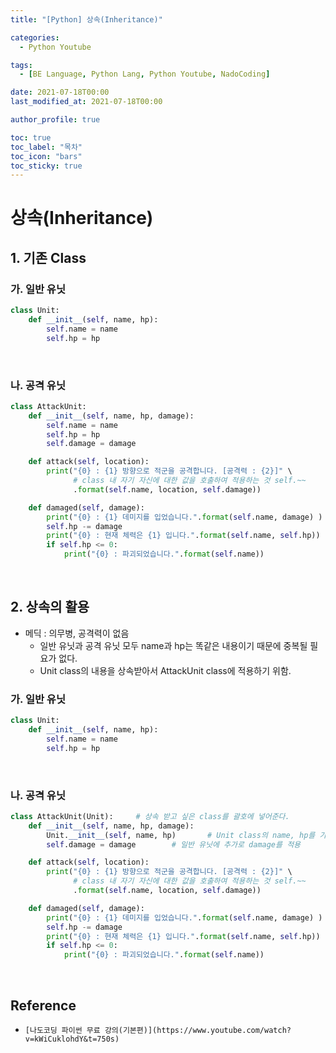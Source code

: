 ```yaml
---
title: "[Python] 상속(Inheritance)"

categories:
  - Python Youtube

tags:
  - [BE Language, Python Lang, Python Youtube, NadoCoding]

date: 2021-07-18T00:00
last_modified_at: 2021-07-18T00:00

author_profile: true

toc: true
toc_label: "목차"
toc_icon: "bars"
toc_sticky: true
---
```


# 상속(Inheritance)

## 1. 기존 Class

### 가. 일반 유닛

```python
class Unit:
    def __init__(self, name, hp):
        self.name = name
        self.hp = hp
```

<br />

### 나. 공격 유닛

```python
class AttackUnit:
    def __init__(self, name, hp, damage):
        self.name = name
        self.hp = hp
        self.damage = damage

    def attack(self, location):
        print("{0} : {1} 방향으로 적군을 공격합니다. [공격력 : {2}]" \
              # class 내 자기 자신에 대한 값을 호출하여 적용하는 것 self.~~
              .format(self.name, location, self.damage))

    def damaged(self, damage):
        print("{0} : {1} 데미지를 입었습니다.".format(self.name, damage) )
        self.hp -= damage
        print("{0} : 현재 체력은 {1} 입니다.".format(self.name, self.hp))
        if self.hp <= 0:
            print("{0} : 파괴되었습니다.".format(self.name))
```

<br />

## 2. 상속의 활용

- 메딕 : 의무병, 공격력이 없음
  - 일반 유닛과 공격 유닛 모두 name과 hp는 똑같은 내용이기 때문에 중복될 필요가 없다.
  - Unit class의 내용을 상속받아서 AttackUnit class에 적용하기 위함.

### 가. 일반 유닛

```python
class Unit:
    def __init__(self, name, hp):
        self.name = name
        self.hp = hp
```

<br />

### 나. 공격 유닛

```python
class AttackUnit(Unit):     # 상속 받고 싶은 class를 괄호에 넣어준다.
    def __init__(self, name, hp, damage):
        Unit.__init__(self, name, hp)       # Unit class의 name, hp를 가져오는 코드
        self.damage = damage        # 일반 유닛에 추가로 damage를 적용

    def attack(self, location):
        print("{0} : {1} 방향으로 적군을 공격합니다. [공격력 : {2}]" \
              # class 내 자기 자신에 대한 값을 호출하여 적용하는 것 self.~~
              .format(self.name, location, self.damage))

    def damaged(self, damage):
        print("{0} : {1} 데미지를 입었습니다.".format(self.name, damage) )
        self.hp -= damage
        print("{0} : 현재 체력은 {1} 입니다.".format(self.name, self.hp))
        if self.hp <= 0:
            print("{0} : 파괴되었습니다.".format(self.name))
```

<br />

## Reference

- `[나도코딩 파이썬 무료 강의(기본편)](https://www.youtube.com/watch?v=kWiCuklohdY&t=750s)`
